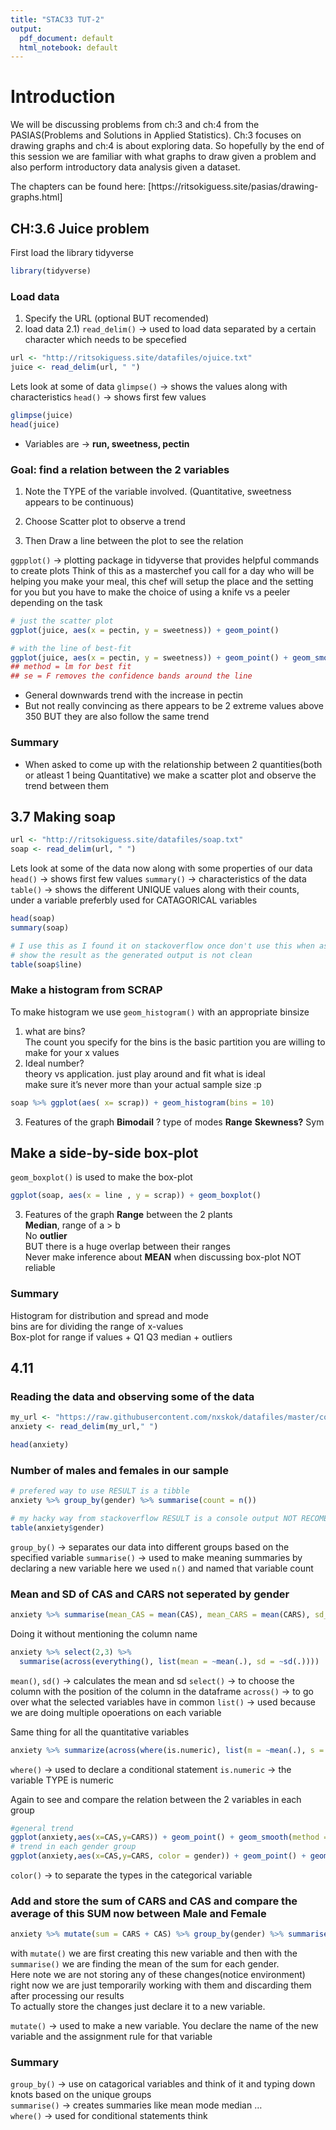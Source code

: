 ```yaml
---
title: "STAC33 TUT-2"
output:
  pdf_document: default
  html_notebook: default
---
```


# Introduction
We will be discussing problems from ch:3 and ch:4 from the PASIAS(Problems and Solutions in Applied Statistics). Ch:3 focuses on drawing graphs and ch:4 is about exploring data. So hopefully by the end of this session we are familiar with what graphs to draw given a problem and also perform introductory data analysis given a dataset.

The chapters can be found here: [https://ritsokiguess.site/pasias/drawing-graphs.html]

## CH:3.6 Juice problem
First load the library tidyverse
```r
library(tidyverse)
```


### Load data
1) Specify the URL (optional BUT recomended) \
2) load data
  2.1) `read_delim()` -> used to load data separated by a certain character which needs to be specefied


```r
url <- "http://ritsokiguess.site/datafiles/ojuice.txt"
juice <- read_delim(url, " ")
```
Lets look at some of data
`glimpse()` -> shows the values along with characteristics
`head()` -> shows first few values
```r
glimpse(juice)
head(juice)
```
 - Variables are -> **run, sweetness, pectin**

### Goal: find a relation between the 2 variables
1) Note the TYPE of the variable involved. (Quantitative, sweetness appears to be continuous)
2) Choose Scatter plot to observe a trend

3) Then Draw a line between the plot to see the relation

`ggpplot()` -> plotting package in tidyverse that provides helpful commands to create plots
Think of this as a masterchef you call for a day who will be helping you make your meal, this chef will setup the place and the setting for you but you have to make the choice of using a knife vs a peeler depending on the task
```r
# just the scatter plot
ggplot(juice, aes(x = pectin, y = sweetness)) + geom_point()

# with the line of best-fit
ggplot(juice, aes(x = pectin, y = sweetness)) + geom_point() + geom_smooth(method = lm, se= F)
## method = lm for best fit
## se = F removes the confidence bands around the line
```
- General downwards trend with the increase in pectin
- But not really convincing as there appears to be 2 extreme values above 350 BUT they are also follow the same trend

### Summary
- When asked to come up with the relationship between 2 quantities(both or atleast 1 being Quantitative) we make a scatter plot and observe the trend between them

## 3.7 Making soap
```r
url <- "http://ritsokiguess.site/datafiles/soap.txt"
soap <- read_delim(url, " ")
```

Lets look at some of the data now along with some properties of our data
`head()` -> shows first few values
`summary()` -> characteristics of the data
`table()` -> shows the different UNIQUE values along with their counts, under a variable preferbly used for CATAGORICAL variables
```r
head(soap)
summary(soap)

# I use this as I found it on stackoverflow once don't use this when asked to 
# show the result as the generated output is not clean 
table(soap$line)
```


### Make a histogram from SCRAP
To make histogram we use `geom_histogram()` with an appropriate binsize \

1) what are bins? \
The count you specify for the bins is the basic partition you are willing to make for your x values \
2) Ideal number? \
theory vs application. just play around and fit what is ideal \
make sure it's never more than your actual sample size :p

```r
soap %>% ggplot(aes( x= scrap)) + geom_histogram(bins = 10)
```
3) Features of the graph
  **Bimodail** ? type of modes
  **Range** 
  **Skewness?** Sym

## Make a side-by-side box-plot
`geom_boxplot()` is used to make the box-plot
```r
ggplot(soap, aes(x = line , y = scrap)) + geom_boxplot()
```
3) Features of the graph
  **Range** between the 2 plants \
  **Median**, range of a > b \
  No **outlier** \
  BUT there is a huge overlap between their ranges \
  Never make inference about **MEAN** when discussing box-plot NOT reliable \
  
### Summary
Histogram for distribution and spread and mode \
bins are for dividing the range of x-values \
Box-plot for range if values + Q1 Q3 median + outliers \
  

## 4.11

### Reading the data and observing some of the data
```r
my_url <- "https://raw.githubusercontent.com/nxskok/datafiles/master/compatt.txt"
anxiety <- read_delim(my_url," ")

head(anxiety)
```

### Number of males and females in our sample
```r
# prefered way to use RESULT is a tibble
anxiety %>% group_by(gender) %>% summarise(count = n()) 

# my hacky way from stackoverflow RESULT is a console output NOT RECOMENDED for displaying results
table(anxiety$gender) 
```
`group_by()` -> separates our data into different groups based on the specified variable
`summarise()` -> used to make meaning summaries by declaring a new variable here we used `n()` and named that variable count

### Mean and SD of CAS and CARS not seperated by gender
```r
anxiety %>% summarise(mean_CAS = mean(CAS), mean_CARS = mean(CARS), sd_CAS = sd(CAS), sd_CARS = sd(CARS))
```
Doing it without mentioning the column name
```r
anxiety %>% select(2,3) %>%
  summarise(across(everything(), list(mean = ~mean(.), sd = ~sd(.))))
```
`mean()`, `sd()` -> calculates the mean and sd
`select()` -> to choose the column with the position of the column in the dataframe
`across()` -> to go over what the selected variables have in common
`list()` -> used because we are doing multiple opoerations on each variable

Same thing for all the quantitative variables
```r
anxiety %>% summarize(across(where(is.numeric), list(m = ~mean(.), s = ~sd(.))))
```
`where()` -> used to declare a conditional statement
`is.numeric` -> the variable TYPE is numeric

Again to see and compare the relation between the 2 variables in each group
```r
#general trend
ggplot(anxiety,aes(x=CAS,y=CARS)) + geom_point() + geom_smooth(method = lm, se=F)
# trend in each gender group
ggplot(anxiety,aes(x=CAS,y=CARS, color = gender)) + geom_point() + geom_smooth(method = lm, se=F)
```
`color()` -> to separate the types in the categorical variable


### Add and store the sum of CARS and CAS and compare the average of this SUM now between Male and Female
```r
anxiety %>% mutate(sum = CARS + CAS) %>% group_by(gender) %>% summarise(avg = mean(sum))
```
with `mutate()` we are first creating this new variable and then with the `summarise()` we are finding the mean of the sum for each gender.\
Here note we are not storing any of these changes(notice environment) right now we are just temporarily working with them and discarding them after processing our results \
To actually store the changes just declare it to a new variable. \

`mutate()` -> used to make a new variable. You declare the name of the new variable and the assignment rule for that variable

### Summary
`group_by()` -> use on catagorical variables and think of it and typing down knots based on the unique groups \
`summarise()` -> creates summaries like mean mode median ... \
`where()` -> used for conditional statements think \
